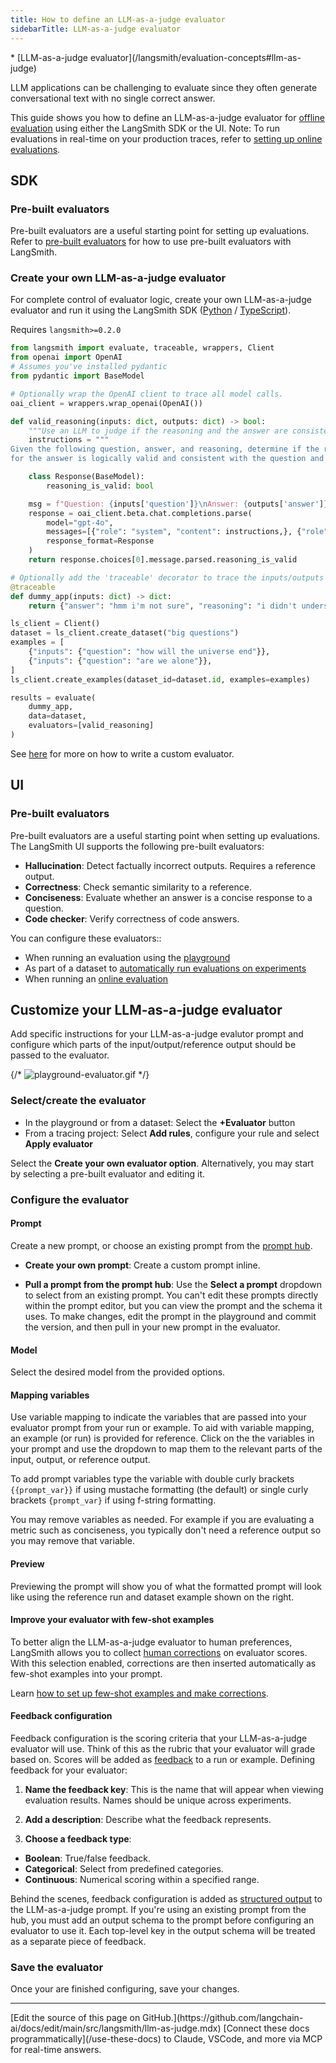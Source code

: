 ```yaml
---
title: How to define an LLM-as-a-judge evaluator
sidebarTitle: LLM-as-a-judge evaluator
---
```


<Info>
* [LLM-as-a-judge evaluator](/langsmith/evaluation-concepts#llm-as-judge)
</Info>

LLM applications can be challenging to evaluate since they often generate conversational text with no single correct answer.

This guide shows you how to define an LLM-as-a-judge evaluator for [offline evaluation](/langsmith/evaluation-concepts#offline-evaluation) using either the LangSmith SDK or the UI. Note: To run evaluations in real-time on your production traces, refer to [setting up online evaluations](/langsmith/online-evaluations#configure-llm-as-judge-evaluators).

## SDK

### Pre-built evaluators

Pre-built evaluators are a useful starting point for setting up evaluations. Refer to [pre-built evaluators](/langsmith/prebuilt-evaluators) for how to use pre-built evaluators with LangSmith.

### Create your own LLM-as-a-judge evaluator

For complete control of evaluator logic, create your own LLM-as-a-judge evaluator and run it using the LangSmith SDK ([Python](https://docs.smith.langchain.com/reference/python/reference) / [TypeScript](https://docs.smith.langchain.com/reference/js)).

Requires `langsmith>=0.2.0`

```python
from langsmith import evaluate, traceable, wrappers, Client
from openai import OpenAI
# Assumes you've installed pydantic
from pydantic import BaseModel

# Optionally wrap the OpenAI client to trace all model calls.
oai_client = wrappers.wrap_openai(OpenAI())

def valid_reasoning(inputs: dict, outputs: dict) -> bool:
    """Use an LLM to judge if the reasoning and the answer are consistent."""
    instructions = """
Given the following question, answer, and reasoning, determine if the reasoning
for the answer is logically valid and consistent with the question and the answer."""

    class Response(BaseModel):
        reasoning_is_valid: bool

    msg = f"Question: {inputs['question']}\nAnswer: {outputs['answer']}\nReasoning: {outputs['reasoning']}"
    response = oai_client.beta.chat.completions.parse(
        model="gpt-4o",
        messages=[{"role": "system", "content": instructions,}, {"role": "user", "content": msg}],
        response_format=Response
    )
    return response.choices[0].message.parsed.reasoning_is_valid

# Optionally add the 'traceable' decorator to trace the inputs/outputs of this function.
@traceable
def dummy_app(inputs: dict) -> dict:
    return {"answer": "hmm i'm not sure", "reasoning": "i didn't understand the question"}

ls_client = Client()
dataset = ls_client.create_dataset("big questions")
examples = [
    {"inputs": {"question": "how will the universe end"}},
    {"inputs": {"question": "are we alone"}},
]
ls_client.create_examples(dataset_id=dataset.id, examples=examples)

results = evaluate(
    dummy_app,
    data=dataset,
    evaluators=[valid_reasoning]
)
```

See [here](/langsmith/code-evaluator) for more on how to write a custom evaluator.

## UI

### Pre-built evaluators

Pre-built evaluators are a useful starting point when setting up evaluations. The LangSmith UI supports the following pre-built evaluators:

* **Hallucination**: Detect factually incorrect outputs. Requires a reference output.
* **Correctness**: Check semantic similarity to a reference.
* **Conciseness**: Evaluate whether an answer is a concise response to a question.
* **Code checker**: Verify correctness of code answers.

You can configure these evaluators::

* When running an evaluation using the [playground](/langsmith/observability-concepts#prompt-playground)
* As part of a dataset to [automatically run evaluations on experiments](/langsmith/bind-evaluator-to-dataset)
* When running an [online evaluation](/langsmith/online-evaluations#configure-llm-as-judge-evaluators)

## Customize your LLM-as-a-judge evaluator

Add specific instructions for your LLM-as-a-judge evalutor prompt and configure which parts of the input/output/reference output should be passed to the evaluator.

{/* ![playground-evaluator.gif](/langsmith/images/playground-evaluator.gif) */}

### Select/create the evaluator

* In the playground or from a dataset: Select the **+Evaluator** button
* From a tracing project: Select **Add rules**, configure your rule and select **Apply evaluator**

Select the **Create your own evaluator option**. Alternatively, you may start by selecting a pre-built evaluator and editing it.

### Configure the evaluator

#### Prompt

Create a new prompt, or choose an existing prompt from the [prompt hub](/langsmith/prompt-engineering-quickstart).

* **Create your own prompt**: Create a custom prompt inline.

* **Pull a prompt from the prompt hub**: Use the **Select a prompt** dropdown to select from an existing prompt. You can't edit these prompts directly within the prompt editor, but you can view the prompt and the schema it uses. To make changes, edit the prompt in the playground and commit the version, and then pull in your new prompt in the evaluator.

#### Model

Select the desired model from the provided options.

#### Mapping variables

Use variable mapping to indicate the variables that are passed into your evaluator prompt from your run or example. To aid with variable mapping, an example (or run) is provided for reference. Click on the the variables in your prompt and use the dropdown to map them to the relevant parts of the input, output, or reference output.

To add prompt variables type the variable with double curly brackets `{{prompt_var}}` if using mustache formatting (the default) or single curly brackets `{prompt_var}` if using f-string formatting.

You may remove variables as needed. For example if you are evaluating a metric such as conciseness, you typically don't need a reference output so you may remove that variable.

#### Preview

Previewing the prompt will show you of what the formatted prompt will look like using the reference run and dataset example shown on the right.

#### Improve your evaluator with few-shot examples

To better align the LLM-as-a-judge evaluator to human preferences, LangSmith allows you to collect [human corrections](/langsmith/create-few-shot-evaluators#make-corrections) on evaluator scores. With this selection enabled, corrections are then inserted automatically as few-shot examples into your prompt.

Learn [how to set up few-shot examples and make corrections](/langsmith/create-few-shot-evaluators).

#### Feedback configuration

Feedback configuration is the scoring criteria that your LLM-as-a-judge evaluator will use. Think of this as the rubric that your evaluator will grade based on. Scores will be added as [feedback](/langsmith/observability-concepts#feedback) to a run or example. Defining feedback for your evaluator:

1. **Name the feedback key**: This is the name that will appear when viewing evaluation results. Names should be unique across experiments.

2. **Add a description**: Describe what the feedback represents.

3. **Choose a feedback type**:

* **Boolean**: True/false feedback.
* **Categorical**: Select from predefined categories.
* **Continuous**: Numerical scoring within a specified range.

Behind the scenes, feedback configuration is added as [structured output](https://python.langchain.com/docs/concepts/structured_outputs/) to the LLM-as-a-judge prompt. If you're using an existing prompt from the hub, you must add an output schema to the prompt before configuring an evaluator to use it. Each top-level key in the output schema will be treated as a separate piece of feedback.

### Save the evaluator

Once your are finished configuring, save your changes.

---

<Callout icon="pen-to-square" iconType="regular">
    [Edit the source of this page on GitHub.](https://github.com/langchain-ai/docs/edit/main/src/langsmith/llm-as-judge.mdx)
</Callout>
<Tip icon="terminal" iconType="regular">
    [Connect these docs programmatically](/use-these-docs) to Claude, VSCode, and more via MCP for    real-time answers.
</Tip>
